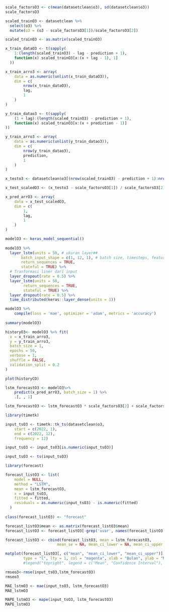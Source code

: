 

```{r}
scale_factorsO3 <- c(mean(datasetclean$o3), sd(datasetclean$o3))
scale_factorsO3
```
```{r}
scaled_trainO3 <- datasetclean %>%
  select(o3) %>%
  mutate(o3 = (o3 - scale_factorsO3[1])/scale_factorsO3[2])
```

```{r}
scaled_trainO3 <- as.matrix(scaled_trainO3)
```

```{r}
x_train_dataO3 <- t(sapply(
    1:(length(scaled_trainO3) - lag - prediction + 1),
    function(x) scaled_trainO3[x:(x + lag - 1), 1]
  ))
```


```{r}
x_train_arro3 <- array(
    data = as.numeric(unlist(x_train_dataO3)),
    dim = c(
        nrow(x_train_dataO3),
        lag,
        1
    )
)
```

```{r}
y_train_datao3 <- t(sapply(
    (1 + lag):(length(scaled_trainO3) - prediction + 1),
    function(x) scaled_trainO3[x:(x + prediction - 1)]
))
```

```{r}
y_train_arro3 <- array(
    data = as.numeric(unlist(y_train_datao3)),
    dim = c(
        nrow(y_train_datao3),
        prediction,
        1
    )
)
```

```{r}
x_testo3 <- datasetclean$o3[(nrow(scaled_trainO3) - prediction + 1):nrow(scaled_trainO3)]
```

```{r}
x_test_scaledO3 <- (x_testo3 - scale_factorsO3[1]) / scale_factorsO3[2]
```

```{r}
x_pred_arrO3 <- array(
    data = x_test_scaledO3,
    dim = c(
        1,
        lag,
        1
    )
)
```

```{r}
modelO3 <- keras_model_sequential()
 
modelO3 %>%
  layer_lstm(units = 50, # ukuran layer##
       batch_input_shape = c(1, 12, 1), # batch size, timesteps, features
       return_sequences = TRUE,
       stateful = TRUE) %>%
  # Tranformasi liner dari input
  layer_dropout(rate = 0.5) %>%
  layer_lstm(units = 50,
        return_sequences = TRUE,
        stateful = TRUE) %>%
  layer_dropout(rate = 0.5) %>%
  time_distributed(keras::layer_dense(units = 1))
```

```{r}
modelO3 %>%
    compile(loss = 'mae', optimizer = 'adam', metrics = 'accuracy')
 
summary(modelO3)
```
```{r}
historyO3<- modelO3 %>% fit(
  x = x_train_arro3,
  y = y_train_arro3,
  batch_size = 1,
  epochs = 50,
  verbose = 1,
  shuffle = FALSE,
  validation_split = 0.2
)
```
```{r}
plot(historyCO)
```
```{r}
lstm_forecastO3 <- modelO3%>%
    predict(x_pred_arrO3, batch_size = 1) %>%
    .[, , 1]
```

```{r}
lstm_forecastO3 <- lstm_forecastO3 * scale_factorsO3[2] + scale_factorsO3[1]
```

```{r}
library(timetk)
```

```{r}
input_tsO3 <- timetk::tk_ts(datasetclean$o3, 
    start = c(2022, 1), 
    end = c(2022, 12), 
    frequency = 12)
```

```{r}
input_tsO3 <- input_tsO3[is.numeric(input_tsO3)]
```

```{r}
input_tsO3 <- ts(input_tsO3)
```

```{r}
library(forecast)
```


```{r}
forecast_listO3 <- list(
    model = NULL,
    method = "LSTM",
    mean = lstm_forecastO3,
    x = input_tsO3,
    fitted = fitted,
    residuals = as.numeric(input_tsO3) - is.numeric(fitted)
  )
 
class(forecast_listO3) <- "forecast"
```

```{r}
forecast_listO3$mean <- as.matrix(forecast_listO3$mean)
forecast_listO3 <- forecast_listO3[-grep('xvar', names(forecast_listO3))]
```

```{r}
forecast_listO3 <- cbind(forecast_listO3, mean = lstm_forecastO3,
                       mean_se = NA, mean_ci_lower = NA, mean_ci_upper = NA)
```

```{r}
matplot(forecast_listO3[, c("mean", "mean_ci_lower", "mean_ci_upper")],
        type = "l", lty = 1, col = "magenta", xlab = "Bulan", ylab = "Nilai O3")
        #legend("topright", legend = c("Mean", "Confidence Interval"), lty = 1, col = c("blue", "red"))
```

```{r}
rmseo3<-rmse(input_tsO3,lstm_forecastO3)
rmseo3
```
```{r}
MAE_lstmO3 <- mae(input_tsO3, lstm_forecastO3)
MAE_lstmO3
```
```{r}
MAPE_lstmO3 <- mape(input_tsO3, lstm_forecastO3)
MAPE_lstmO3
```